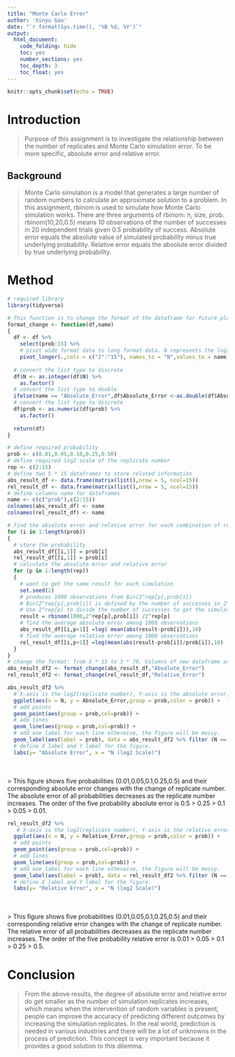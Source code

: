 ```yaml
---
title: "Monte Carlo Error"
author: 'Xinyu Gao'
date: "`r format(Sys.time(), '%B %d, %Y')`"
output:
  html_document:
    code_folding: hide
    toc: yes
    number_sections: yes
    toc_depth: 3
    toc_float: yes
---
```


```r
knitr::opts_chunk$set(echo = TRUE)
```

# Introduction 

>Purpose of this assignment is to investigate the relationship between the number of replicates and Monte Carlo simulation error. To be more specific, absolute error and relative error.

## Background

>Monte Carlo simulation is a model that generates a large number of random numbers to calculate an approximate solution to a problem. In this assignment, rbinom is used to simulate how Monte Carlo simulation works. There are three arguments of rbinom: n, size, prob. rbinom(10,20,0.5) means 10 observations of the number of successes in 20 independent trials given 0.5 probability of success. Absolute error equals the absolute value of simulated probability minus true underlying probability. Relative error equals the absolute error divided by true underlying probability.

# Method
```r
# required library
library(tidyverse)
```

```r
# This function is to change the format of the dataframe for future plotting.
format_change <- function(df,name)
{
  df <- df %>%
    select(prob:15) %>%
    # pivot wide format data to long format data. N represents the log2 scale of replicate number and name stores the probability estimated from simulation
    pivot_longer(.,cols = c("2":"15"), names_to = "N",values_to = name)
  
  # convert the list type to discrete
  df$N <- as.integer(df$N) %>%
    as.factor()
  # convert the list type to double
  ifelse(name == "Absolute_Error",df$Absolute_Error <-as.double(df$Absolute_Error),df$Relative_Error <-as.double(df$Relative_Error))
  # convert the list type to discrete
  df$prob <- as.numeric(df$prob) %>%
    as.factor()
  
  return(df)
}
```

```r
# define required probability
prob <- c(0.01,0.05,0.10,0.25,0.50)
# define required log2 scale of the replicate number
rep <- c(2:15)
# define two 5 * 15 dataframes to store related information
abs_result_df <- data.frame(matrix(list(),nrow = 5, ncol=15))
rel_result_df <- data.frame(matrix(list(),nrow = 5, ncol=15))
# define columns name for dataframes
name <- c(c("prob"),c(2:15))
colnames(abs_result_df) <- name
colnames(rel_result_df) <- name

# find the absolute error and relative error for each combination of replicate number and probability
for (i in 1:length(prob))
{
  # store the probability
  abs_result_df[[i,1]] = prob[i]
  rel_result_df[[i,1]] = prob[i]
  # calculate the absolute error and relative error
  for (p in 1:length(rep))
  {
    # want to get the same result for each simulation
    set.seed(2)
    # produces 1000 observations from Bin(2^rep[p],prob[i]) 
    # Bin(2^rep[p],prob[i]) is defined by the number of successes in 2^rep[p] independent trials
    # Use 2^rep[p] to divide the number of successes to get the simulation probability 
    result = rbinom(1000,2^rep[p],prob[i]) /2^rep[p]
    # find the average absolute error among 1000 observations
    abs_result_df[[i,p+1]] =log( mean(abs(result-prob[i])),10)
    # find the average relative error among 1000 observations
    rel_result_df[[i,p+1]] =log(mean(abs(result-prob[i])/prob[i]),10) 
  }
}
# change the format: from 5 * 15 to 3 * 70. Columns of new dataframe are prob, N and Absolute_Error (Relative_Error)
abs_result_df2 <- format_change(abs_result_df,"Absolute_Error")
rel_result_df2 <- format_change(rel_result_df,"Relative_Error")
```

```r
abs_result_df2 %>%
  # X-axis is the log2(replicate number), Y-axis is the absolute error, group by probability
  ggplot(aes(x = N, y = Absolute_Error,group = prob,color = prob)) +
  # add points
  geom_point(aes(group = prob,col=prob)) +
  # add lines
  geom_line(aes(group = prob,col=prob)) +
  # add one label for each line otherwise, the figure will be messy.
  geom_label(aes(label = prob), data = abs_result_df2 %>% filter (N == 2))+
  # define X label and Y label for the figure.
  labs(y= "Absolute Error", x = "N (log2 Scale)") 
```
\
\
> This figure shows five probabilities (0.01,0.05,0.1,0.25,0.5) and their corresponding absolute error changes with the change of replicate number. The absolute error of all probabilities decreases as the replicate number increases. The order of the five probability absolute error is 0.5 > 0.25 > 0.1 > 0.05 > 0.01.

```r
rel_result_df2 %>%
   # X-axis is the log2(replicate number), Y-axis is the relative error, group by probability
  ggplot(aes(x = N, y = Relative_Error,group = prob,color = prob)) +
  # add points
  geom_point(aes(group = prob,col=prob)) +
  # add lines
  geom_line(aes(group = prob,col=prob)) +
  # add one label for each line otherwise, the figure will be messy.
  geom_label(aes(label = prob), data = rel_result_df2 %>% filter (N == 2))+
  # define X label and Y label for the figure.
  labs(y= "Relative Error", x = "N (log2 Scale)") 
```
\
\
> This figure shows five probabilities (0.01,0.05,0.1,0.25,0.5) and their corresponding relative error changes with the change of replicate number. The relative error of all probabilities decreases as the replicate number increases. The order of the five probability relative error is 0.01 > 0.05 > 0.1 > 0.25 > 0.5.

# Conclusion
> From the above results, the degree of absolute error and relative error do get smaller as the number of simulation replicates increases, which means when the intervention of random variables is present, people can improve the accuracy of predicting different outcomes by increasing the simulation replicates. In the real world, prediction is needed in various industries and there will be a lot of unknowns in the process of prediction. This concept is very important because it provides a good solution to this dilemma.



